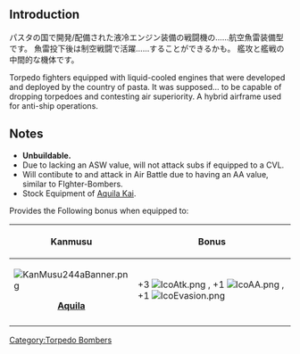 {{Template:Equipmentinfo
|name = Re. 2001 G Kai
|id = 188
|japanesename = Re. 2001 G 改
|icon = {{BluePlane}}
|type = Carrier-Based Torpedo Fighter
|effect =  {{Firepower}}+3 {{Torpedo}}+4 {{AA}}+4 {{Evasion}}+2 
|radius = 
|scrap =  {{fuel}}1 {{ammo}}2 {{bauxite}}6
|image = <gallery type="slideshow" widths="360px" position="center" hideaddbutton="true">
File:Equipment188-1.png
File:Equipment188-2.png
File:Equipment188-3.png
File:Equipment188-4.png
</gallery>
|LC = lime
|LC = lime
|CVL = lime
|CV = lime
|CVB = lime}}
==Introduction==
パスタの国で開発/配備された液冷エンジン装備の戦闘機の……航空魚雷装備型です。
魚雷投下後は制空戦闘で活躍……することができるかも。
艦攻と艦戦の中間的な機体です。

Torpedo fighters equipped with liquid-cooled engines that were developed and deployed by the country of pasta.
It was supposed... to be capable of dropping torpedoes and contesting air superiority.
A hybrid airframe used for anti-ship operations.

==Notes==
*'''Unbuildable.''' 
*Due to lacking an ASW value, will not attack subs if equipped to a CVL.
*Will contibute to and attack in Air Battle due to having an AA value, similar to FIghter-Bombers.
*Stock Equipment of [[Aquila|Aquila Kai]].

Provides the Following bonus when equipped to:

{| class="wikitable"
|-
! Kanmusu !! Bonus 
|-
| [[File:KanMusu244aBanner.png]]<br> <center>'''[[Aquila]]'''</center> || +3 [[File:IcoAtk.png]] , +1 [[File:IcoAA.png]] , +1 [[File:IcoEvasion.png]]
|-
|}
{{Equipmentlist}}
[[Category:Torpedo Bombers]]